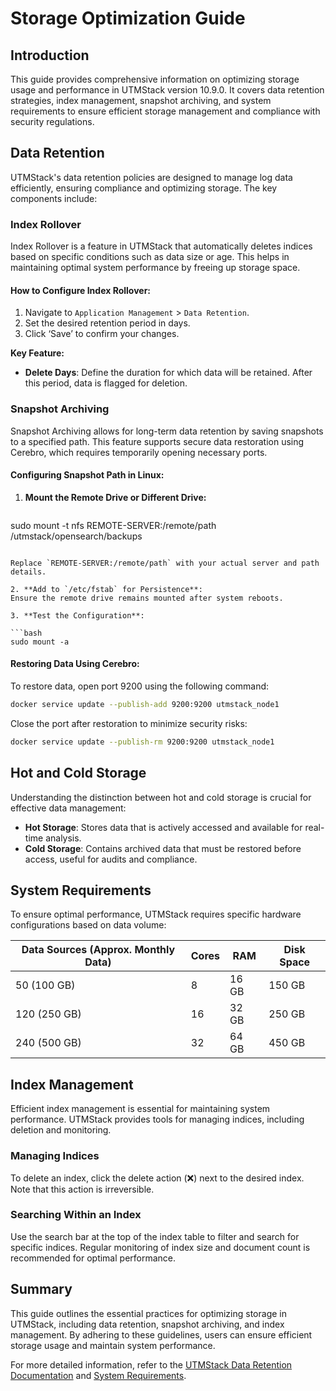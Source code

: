 # Storage Optimization Guide

## Introduction

This guide provides comprehensive information on optimizing storage usage and performance in UTMStack version 10.9.0. It covers data retention strategies, index management, snapshot archiving, and system requirements to ensure efficient storage management and compliance with security regulations.

## Data Retention

UTMStack's data retention policies are designed to manage log data efficiently, ensuring compliance and optimizing storage. The key components include:

### Index Rollover

Index Rollover is a feature in UTMStack that automatically deletes indices based on specific conditions such as data size or age. This helps in maintaining optimal system performance by freeing up storage space.

#### How to Configure Index Rollover:

1. Navigate to `Application Management` &gt; `Data Retention`.
2. Set the desired retention period in days.
3. Click ‘Save’ to confirm your changes.

**Key Feature:**

- **Delete Days**: Define the duration for which data will be retained. After this period, data is flagged for deletion.

### Snapshot Archiving

Snapshot Archiving allows for long-term data retention by saving snapshots to a specified path. This feature supports secure data restoration using Cerebro, which requires temporarily opening necessary ports.

#### Configuring Snapshot Path in Linux:

1. **Mount the Remote Drive or Different Drive:**

   ```bash
sudo mount -t nfs REMOTE-SERVER:/remote/path /utmstack/opensearch/backups
   ```

   Replace `REMOTE-SERVER:/remote/path` with your actual server and path details.

2. **Add to `/etc/fstab` for Persistence**:
   Ensure the remote drive remains mounted after system reboots.

3. **Test the Configuration**:

   ```bash
sudo mount -a
   ```

#### Restoring Data Using Cerebro:

To restore data, open port 9200 using the following command:

```bash
docker service update --publish-add 9200:9200 utmstack_node1
```

Close the port after restoration to minimize security risks:

```bash
docker service update --publish-rm 9200:9200 utmstack_node1
```

## Hot and Cold Storage

Understanding the distinction between hot and cold storage is crucial for effective data management:

- **Hot Storage**: Stores data that is actively accessed and available for real-time analysis.
- **Cold Storage**: Contains archived data that must be restored before access, useful for audits and compliance.

## System Requirements

To ensure optimal performance, UTMStack requires specific hardware configurations based on data volume:

| Data Sources (Approx. Monthly Data) | Cores | RAM | Disk Space |
| ------------------------------------- | ------- | ------ | ------------ |
| 50 (100 GB) | 8 | 16 GB | 150 GB |
| 120 (250 GB) | 16 | 32 GB | 250 GB |
| 240 (500 GB) | 32 | 64 GB | 450 GB |

## Index Management

Efficient index management is essential for maintaining system performance. UTMStack provides tools for managing indices, including deletion and monitoring.

### Managing Indices

To delete an index, click the delete action (❌) next to the desired index. Note that this action is irreversible.

### Searching Within an Index

Use the search bar at the top of the index table to filter and search for specific indices. Regular monitoring of index size and document count is recommended for optimal performance.

## Summary

This guide outlines the essential practices for optimizing storage in UTMStack, including data retention, snapshot archiving, and index management. By adhering to these guidelines, users can ensure efficient storage usage and maintain system performance.

For more detailed information, refer to the [UTMStack Data Retention Documentation](https://documentation.utmstack.com/v10/configuration/data_retention) and [System Requirements](https://documentation.utmstack.com/v10/Installation/system_requirements).

